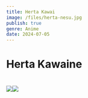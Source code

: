 ```yaml
---
title: Herta Kawai
image: /files/herta-nesu.jpg
publish: true
genre: Anime
date: 2024-07-05
---
```

# **Herta Kawaine**

# ![](/https://raw.githubusercontent.com/gawrarr/coba/main/files/herta-nesu.jpg)![](/files/herta.jpg)
